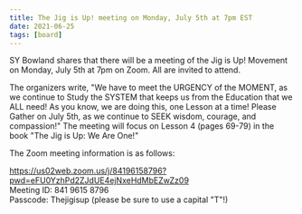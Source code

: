 ```yaml
---
title: The Jig is Up! meeting on Monday, July 5th at 7pm EST
date: 2021-06-25
tags: [board]
---
```


SY Bowland shares that there will be a meeting of the Jig is Up! Movement on Monday, July 5th at 7pm on Zoom. All are invited to attend.

The organizers write, "We have to meet the URGENCY of the MOMENT, as we continue to Study the SYSTEM that keeps us from the Education that we ALL need! As you know, we are doing this, one Lesson at a time! Please Gather on July 5th, as we continue to SEEK wisdom, courage, and compassion!" The meeting will focus on Lesson 4 (pages 69-79) in the book "The Jig is Up: We Are One!"

The Zoom meeting information is as follows:

https://us02web.zoom.us/j/84196158796?pwd=eFU0YzhPd2ZJdUE4ejNxeHdMbEZwZz09<br/>
Meeting ID: 841 9615 8796<br/>
Passcode: Thejigisup (please be sure to use a capital "T"!)

